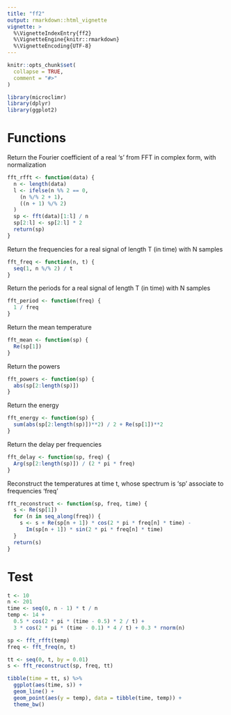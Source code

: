 ```yaml
---
title: "ff2"
output: rmarkdown::html_vignette
vignette: >
  %\VignetteIndexEntry{ff2}
  %\VignetteEngine{knitr::rmarkdown}
  %\VignetteEncoding{UTF-8}
---
```


```r
knitr::opts_chunk$set(
  collapse = TRUE,
  comment = "#>"
)
```

```r
library(microclimr)
library(dplyr)
library(ggplot2)
```

# Functions

Return the Fourier coefficient of a real 's' from FFT in complex form, with normalization

```r
fft_rfft <- function(data) {
  n <- length(data)
  l <- ifelse(n %% 2 == 0,
    (n %/% 2 + 1),
    ((n + 1) %/% 2)
  )
  sp <- fft(data)[1:l] / n
  sp[2:l] <- sp[2:l] * 2
  return(sp)
}
```

Return the frequencies for a real signal of length T (in time) with N samples

```r
fft_freq <- function(n, t) {
  seq(1, n %/% 2) / t
}
```

Return the periods for a real signal of length T (in time) with N samples

```r
fft_period <- function(freq) {
  1 / freq
}
```

Return the mean temperature

```r
fft_mean <- function(sp) {
  Re(sp[1])
}
```

Return the powers

```r
fft_powers <- function(sp) {
  abs(sp[2:length(sp)])
}
```

Return the energy

```r
fft_energy <- function(sp) {
  sum(abs(sp[2:length(sp)])**2) / 2 + Re(sp[1])**2
}
```

Return the delay per frequencies

```r
fft_delay <- function(sp, freq) {
  Arg(sp[2:length(sp)]) / (2 * pi * freq)
}
```

Reconstruct the temperatures at time t, whose spectrum is 'sp' associate to frequencies 'freq'

```r
fft_reconstruct <- function(sp, freq, time) {
  s <- Re(sp[1])
  for (n in seq_along(freq)) {
    s <- s + Re(sp[n + 1]) * cos(2 * pi * freq[n] * time) -
      Im(sp[n + 1]) * sin(2 * pi * freq[n] * time)
  }
  return(s)
}
```

# Test

```r
t <- 10
n <- 201
time <- seq(0, n - 1) * t / n
temp <- 14 +
  0.5 * cos(2 * pi * (time - 0.5) * 2 / t) +
  3 * cos(2 * pi * (time - 0.1) * 4 / t) + 0.3 * rnorm(n)

sp <- fft_rfft(temp)
freq <- fft_freq(n, t)

tt <- seq(0, t, by = 0.01)
s <- fft_reconstruct(sp, freq, tt)

tibble(time = tt, s) %>%
  ggplot(aes(time, s)) +
  geom_line() +
  geom_point(aes(y = temp), data = tibble(time, temp)) +
  theme_bw()
```

